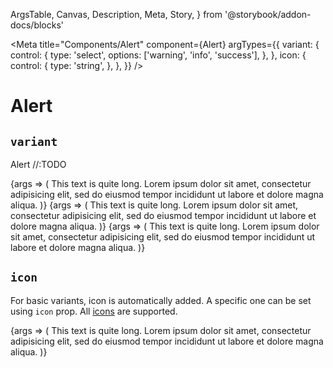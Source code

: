   ArgsTable,
  Canvas,
  Description,
  Meta,
  Story,
} from '@storybook/addon-docs/blocks'

<Meta
  title="Components/Alert"
  component={Alert}
  argTypes={{
    variant: {
      control: {
        type: 'select',
        options: ['warning', 'info', 'success'],
      },
    },
    icon: {
      control: {
        type: 'string',
      },
    },
  }}
/>

# Alert

## `variant`

<Description>Alert //:TODO</Description>

<Canvas>
  <Story
    name="success"
    args={{
      variant: 'success',
    }}
  >
    {args => (
      <Alert {...args}>
        This text is quite long. Lorem ipsum dolor sit amet, consectetur
        adipisicing elit, sed do eiusmod tempor incididunt ut labore et dolore
        magna aliqua.
      </Alert>
    )}
  </Story>
  <Story
    name="warning"
    args={{
      variant: 'warning',
    }}
  >
    {args => (
      <Alert {...args}>
        This text is quite long. Lorem ipsum dolor sit amet, consectetur
        adipisicing elit, sed do eiusmod tempor incididunt ut labore et dolore
        magna aliqua.
      </Alert>
    )}
  </Story>
  <Story
    name="info"
    args={{
      variant: 'info',
    }}
  >
    {args => (
      <Alert {...args}>
        This text is quite long. Lorem ipsum dolor sit amet, consectetur
        adipisicing elit, sed do eiusmod tempor incididunt ut labore et dolore
        magna aliqua.
      </Alert>
    )}
  </Story>
</Canvas>

## `icon`

For basic variants, icon is automatically added. A specific one can be set using `icon` prop. All [icons](/docs-components-icon) are supported.

<Canvas>
  <Story
    name="success-icon"
    args={{
      variant: 'success',
      icon: 'lock',
    }}
  >
    {args => (
      <Alert {...args}>
        This text is quite long. Lorem ipsum dolor sit amet, consectetur
        adipisicing elit, sed do eiusmod tempor incididunt ut labore et dolore
        magna aliqua.
      </Alert>
    )}
  </Story>
</Canvas>

<ArgsTable of={Alert} />
